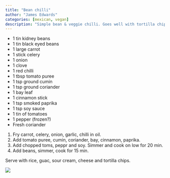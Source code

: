 ```yaml
---
title: "Bean chilli"
author: "James Edwards"
categories: [mexican, vegan]
description: "Simple bean & veggie chilli. Goes well with tortilla chips and guacamole."
---
```


* 1 tin kidney beans
* 1 tin black eyed beans 
* 1 large carrot
* 1 stick celery
* 1 onion
* 1 clove
* 1 red chilli
* 1 tbsp tomato puree
* 1 tsp ground cumin
* 1 tsp ground coriander
* 1 bay leaf
* 1 cinnamon stick
* 1 tsp smoked paprika
* 1 tsp soy sauce
* 1 tin of tomatoes
* 1 pepper (frozen?)
* Fresh coriander

1. Fry carrot, celery, onion, garlic, chilli in oil.
1. Add tomato puree, cumin, coriander, bay, cinnamon, paprika.
1. Add chopped toms, peppr and soy. Simmer and cook on low for 20 min.
1. Add beans, simmer, cook for 15 min. 

Serve with rice, guac, sour cream, cheese and tortilla chips.

![](chilli.jpg)